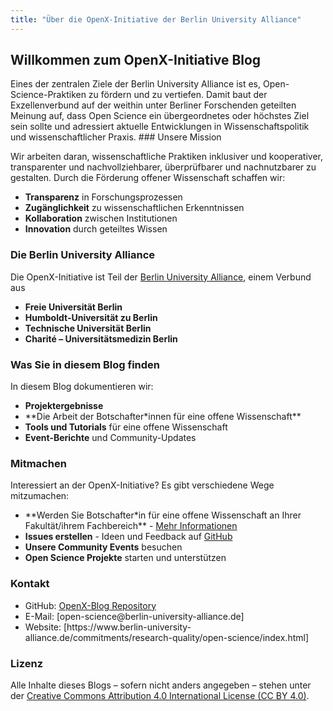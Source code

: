 ```yaml
---
title: "Über die OpenX-Initiative der Berlin University Alliance"
---
```


## Willkommen zum OpenX-Initiative Blog

Eines der zentralen Ziele der Berlin University Alliance ist es, Open-Science-Praktiken zu fördern und zu vertiefen. Damit baut der Exzellenverbund auf der weithin unter Berliner Forschenden geteilten Meinung auf, dass Open Science ein übergeordnetes oder höchstes Ziel sein sollte und adressiert aktuelle Entwicklungen in Wissenschaftspolitik und wissenschaftlicher Praxis. 
### Unsere Mission

Wir arbeiten daran, wissenschaftliche Praktiken inklusiver und kooperativer, transparenter und nachvollziehbarer, überprüfbarer und nachnutzbarer zu gestalten. Durch die Förderung offener Wissenschaft schaffen wir:

- **Transparenz** in Forschungsprozessen
- **Zugänglichkeit** zu wissenschaftlichen Erkenntnissen  
- **Kollaboration** zwischen Institutionen
- **Innovation** durch geteiltes Wissen

### Die Berlin University Alliance

Die OpenX-Initiative ist Teil der [Berlin University Alliance](https://www.berlin-university-alliance.de/), einem Verbund aus

- **Freie Universität Berlin**
- **Humboldt-Universität zu Berlin** 
- **Technische Universität Berlin**
- **Charité – Universitätsmedizin Berlin**

### Was Sie in diesem Blog finden

In diesem Blog dokumentieren wir:

- **Projektergebnisse**
- **Die Arbeit der Botschafter*innen für eine offene Wissenschaft**
- **Tools und Tutorials** für eine offene Wissenschaft
- **Event-Berichte** und Community-Updates

### Mitmachen

Interessiert an der OpenX-Initiative? Es gibt verschiedene Wege mitzumachen:

- **Werden Sie Botschafter*in für eine offene Wissenschaft an Ihrer Fakultät/ihrem Fachbereich** - [Mehr Informationen](https://www.berlin-university-alliance.de/commitments/research-quality/openx/os-botschafter-innen/index.html)
- **Issues erstellen** - Ideen und Feedback auf [GitHub](https://github.com/scobi2022/openX-blog.github.io/issues)
- **Unsere Community Events** besuchen
- **Open Science Projekte** starten und unterstützen

### Kontakt

- GitHub: [OpenX-Blog Repository](https://github.com/scobi2022/openX-blog.github.io)
- E-Mail: [open-science@berlin-university-alliance.de]
- Website: [https://www.berlin-university-alliance.de/commitments/research-quality/open-science/index.html]

### Lizenz

Alle Inhalte dieses Blogs – sofern nicht anders angegeben – stehen unter der [Creative Commons Attribution 4.0 International License (CC BY 4.0)](https://creativecommons.org/licenses/by/4.0/).
